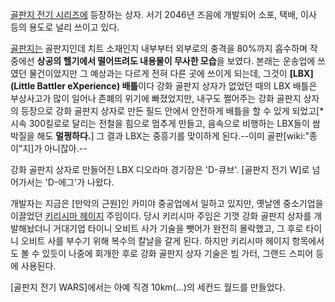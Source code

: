 [[골판지 전기 시리즈]]에 등장하는 상자. 서기 2046년 즈음에 개발되어 소포, 택배, 이사 등의 용도로 널리 쓰이고 있다.

[[골판지]]는 골판지인데 치트 소재인지 내부부터 외부로의 충격을 80%까지 흡수하며 작중에선 '''상공의 헬기에서 떨어뜨려도 내용물이 무사한 모습'''을 보였다. 본래는 운송업에 쓰였던 물건이었지만 그 예상과는 다르게 전혀 다른 곳에 쓰이게 되는데, 그것이 '''[LBX](Little Battler eXperience) 배틀'''이다
강화 골판지 상자가 없었던 때의 LBX 배틀은 부상사고가 많이 일어나 존폐의 위기에 빠졌었지만, 내구도 쩔어주는 강화 골판지 상자의 등장으로 강화 골판지 상자로 만든 필드 안에서 안전하게 배틀을 할 수 있게 되었고[* 시속 300킬로로 달리는 전철을 힘으로 멈추게 만들고, 음속으로 비행하는 LBX들이 쌈박질을 해도 '''멀쩡하다.'''] 그 결과 LBX는 중흥기를 맞이하게 된다.--이미 골판[wiki:"종이"지]가 아니잖아.--

강화 골판지 상자로 만들어진 LBX 디오라마 경기장은 'D-큐브'. [골판지 전기 W]로 넘어가서는 'D-에그'가 나왔다.

개발자는 지금은 [만악의 근원]인 카미야 중공업에서 일하고 있지만, 옛날엔 중소기업을 이끌었던 [[키리시마 헤이지]] 주임이다. 당시 키리시마 주임은 기껏 강화 골판지 상자를 개발해놨더니 거대기업 타이니 오비트 사가 기술을 뺏어가 완전히 몰락했고, 그 후로 타이니 오비트 사를 부수기 위해 복수의 칼날을 갈게 된다. 하지만 키리시마 헤이지 항목에서도 볼 수 있듯이 나중에 회개한 후로 강화 골판지 상자 기술은 빔 가터, 그랜드 스피어 등에 사용된다.

[골판지 전기 WARS]에서는 아예 직경 10km(...)의 세컨드 월드를 만들었다.
